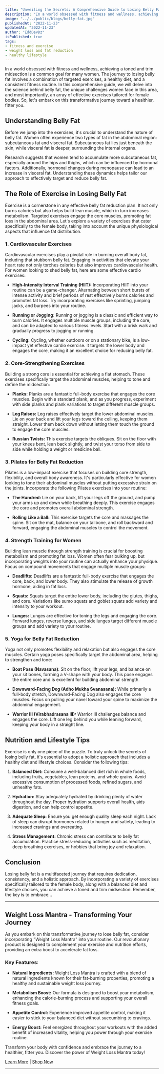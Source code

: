 ```yaml
---
title: "Unveiling the Secrets: A Comprehensive Guide to Losing Belly Fat through Exercise for Women"
description: "In a world obsessed with fitness and wellness, achieving a toned and trim midsection is a common goal for many women. The journey to losing belly fat involves a combination of targeted exercises, a healthy diet, and a consistent fitness routine."
image: "../../public/blogs/belly-fat.jpg"
publishedAt: "2022-11-23"
updatedAt: "2022-11-23"
author: "EddDevDz"
isPublished: true
tags:
- fitness and exercise
- weight loss and fat reduction
- healthy lifestyle
---
```



In a world obsessed with fitness and wellness, achieving a toned and trim midsection is a common goal for many women. The journey to losing belly fat involves a combination of targeted exercises, a healthy diet, and a consistent fitness routine. In this comprehensive guide, we will delve into the science behind belly fat, the unique challenges women face in this area, and most importantly, an array of effective exercises tailored for female bodies. So, let's embark on this transformative journey toward a healthier, fitter you.

## Understanding Belly Fat

Before we jump into the exercises, it's crucial to understand the nature of belly fat. Women often experience two types of fat in the abdominal region: subcutaneous fat and visceral fat. Subcutaneous fat lies just beneath the skin, while visceral fat is deeper, surrounding the internal organs.

Research suggests that women tend to accumulate more subcutaneous fat, especially around the hips and thighs, which can be influenced by hormonal factors. Additionally, hormonal changes during menopause can lead to an increase in visceral fat. Understanding these dynamics helps tailor our approach to effectively target and reduce belly fat.

## The Role of Exercise in Losing Belly Fat

Exercise is a cornerstone in any effective belly fat reduction plan. It not only burns calories but also helps build lean muscle, which in turn increases metabolism. Targeted exercises engage the core muscles, promoting fat loss in the abdominal area. Let's explore a variety of exercises that cater specifically to the female body, taking into account the unique physiological aspects that influence fat distribution.

### 1. Cardiovascular Exercises

Cardiovascular exercises play a pivotal role in burning overall body fat, including that stubborn belly fat. Engaging in activities that elevate your heart rate not only torches calories but also improves cardiovascular health. For women looking to shed belly fat, here are some effective cardio exercises:

- **High-Intensity Interval Training (HIIT):**
   Incorporating HIIT into your routine can be a game-changer. Alternating between short bursts of intense activity and brief periods of rest effectively burns calories and promotes fat loss. Try incorporating exercises like sprinting, jumping jacks, and burpees into your routine.

- **Running or Jogging:**
   Running or jogging is a classic and efficient way to burn calories. It engages multiple muscle groups, including the core, and can be adapted to various fitness levels. Start with a brisk walk and gradually progress to jogging or running.

- **Cycling:**
   Cycling, whether outdoors or on a stationary bike, is a low-impact yet effective cardio exercise. It targets the lower body and engages the core, making it an excellent choice for reducing belly fat.

### 2. Core-Strengthening Exercises

Building a strong core is essential for achieving a flat stomach. These exercises specifically target the abdominal muscles, helping to tone and define the midsection:

- **Planks:**
   Planks are a fantastic full-body exercise that engages the core muscles. Begin with a standard plank, and as you progress, experiment with side planks and plank variations to target different muscle groups.

- **Leg Raises:**
   Leg raises effectively target the lower abdominal muscles. Lie on your back and lift your legs toward the ceiling, keeping them straight. Lower them back down without letting them touch the ground to engage the core muscles.

- **Russian Twists:**
   This exercise targets the obliques. Sit on the floor with your knees bent, lean back slightly, and twist your torso from side to side while holding a weight or medicine ball.

### 3. Pilates for Belly Fat Reduction

Pilates is a low-impact exercise that focuses on building core strength, flexibility, and overall body awareness. It's particularly effective for women looking to tone their abdominal muscles without putting excessive strain on the joints. Incorporate the following Pilates exercises into your routine:

- **The Hundred:**
   Lie on your back, lift your legs off the ground, and pump your arms up and down while breathing deeply. This exercise engages the core and promotes overall abdominal strength.

- **Rolling Like a Ball:**
   This exercise targets the core and massages the spine. Sit on the mat, balance on your tailbone, and roll backward and forward, engaging the abdominal muscles to control the movement.

### 4. Strength Training for Women

Building lean muscle through strength training is crucial for boosting metabolism and promoting fat loss. Women often fear bulking up, but incorporating weights into your routine can actually enhance your physique. Focus on compound movements that engage multiple muscle groups:

- **Deadlifts:**
   Deadlifts are a fantastic full-body exercise that engages the core, back, and lower body. They also stimulate the release of growth hormone, aiding in fat loss.

- **Squats:**
   Squats target the entire lower body, including the glutes, thighs, and core. Variations like sumo squats and goblet squats add variety and intensity to your workout.

- **Lunges:**
   Lunges are effective for toning the legs and engaging the core. Forward lunges, reverse lunges, and side lunges target different muscle groups and add variety to your routine.

### 5. Yoga for Belly Fat Reduction

Yoga not only promotes flexibility and relaxation but also engages the core muscles. Certain yoga poses specifically target the abdominal area, helping to strengthen and tone:

- **Boat Pose (Navasana):**
   Sit on the floor, lift your legs, and balance on your sit bones, forming a V-shape with your body. This pose engages the entire core and is excellent for building abdominal strength.

- **Downward-Facing Dog (Adho Mukha Svanasana):**
   While primarily a full-body stretch, Downward-Facing Dog also engages the core muscles. Focus on pulling your navel toward your spine to maximize the abdominal engagement.

- **Warrior III (Virabhadrasana III):**
   Warrior III challenges balance and engages the core. Lift one leg behind you while leaning forward, keeping your body in a straight line.

## Nutrition and Lifestyle Tips

Exercise is only one piece of the puzzle. To truly unlock the secrets of losing belly fat, it's essential to adopt a holistic approach that includes a healthy diet and lifestyle choices. Consider the following tips:

1. **Balanced Diet:**
   Consume a well-balanced diet rich in whole foods, including fruits, vegetables, lean proteins, and whole grains. Avoid excessive consumption of processed foods, refined sugars, and unhealthy fats.

2. **Hydration:**
   Stay adequately hydrated by drinking plenty of water throughout the day. Proper hydration supports overall health, aids digestion, and can help control appetite.

3. **Adequate Sleep:**
   Ensure you get enough quality sleep each night. Lack of sleep can disrupt hormones related to hunger and satiety, leading to increased cravings and overeating.

4. **Stress Management:**
   Chronic stress can contribute to belly fat accumulation. Practice stress-reducing activities such as meditation, deep breathing exercises, or hobbies that bring joy and relaxation.

## Conclusion

Losing belly fat is a multifaceted journey that requires dedication, consistency, and a holistic approach. By incorporating a variety of exercises specifically tailored to the female body, along with a balanced diet and lifestyle choices, you can achieve a toned and trim midsection. Remember, the key is to embrace...

---

## Weight Loss Mantra - Transforming Your Journey

As you embark on this transformative journey to lose belly fat, consider incorporating "Weight Loss Mantra" into your routine. Our revolutionary product is designed to complement your exercise and nutrition efforts, providing an extra boost to accelerate fat loss.

### Key Features:

- **Natural Ingredients:** Weight Loss Mantra is crafted with a blend of natural ingredients known for their fat-burning properties, promoting a healthy and sustainable weight loss journey.

- **Metabolism Boost:** Our formula is designed to boost your metabolism, enhancing the calorie-burning process and supporting your overall fitness goals.

- **Appetite Control:** Experience improved appetite control, making it easier to stick to your balanced diet without succumbing to cravings.

- **Energy Boost:** Feel energized throughout your workouts with the added benefit of increased vitality, helping you power through your exercise routine.

Transform your body with confidence and embrace the journey to a healthier, fitter you. Discover the power of Weight Loss Mantra today!

[Learn More](https://jvz6.com/c/3029667/292639/) | [Shop Now](https://jvz6.com/c/3029667/292639/)

--- 

